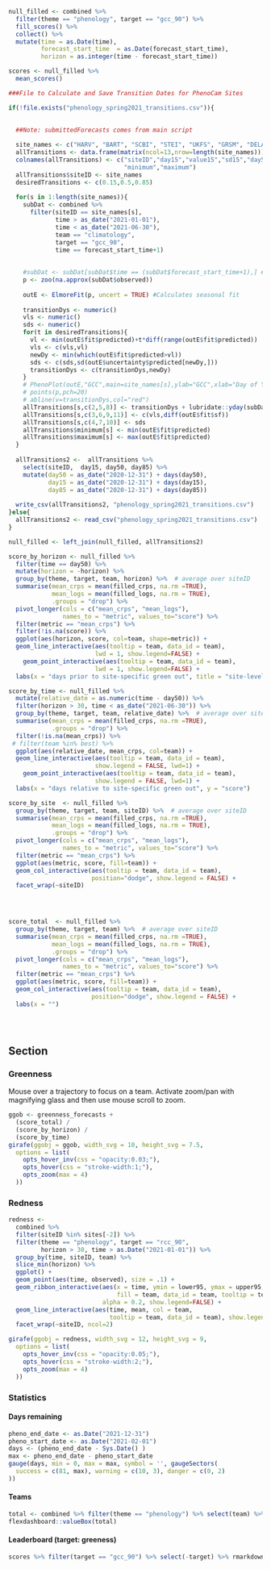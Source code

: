 

```r

null_filled <- combined %>% 
  filter(theme == "phenology", target == "gcc_90") %>% 
  fill_scores() %>% 
  collect() %>% 
  mutate(time = as.Date(time), 
         forecast_start_time  = as.Date(forecast_start_time),
         horizon = as.integer(time - forecast_start_time))

scores <- null_filled %>%
  mean_scores()

```



```r
###File to Calculate and Save Transition Dates for PhenoCam Sites

if(!file.exists("phenology_spring2021_transitions.csv")){

  
  ##Note: submittedForecasts comes from main script 
  
  site_names <- c("HARV", "BART", "SCBI", "STEI", "UKFS", "GRSM", "DELA", "CLBJ")
  allTransitions <- data.frame(matrix(ncol=13,nrow=length(site_names)))
  colnames(allTransitions) <- c("siteID","day15","value15","sd15","day50","value50","sd50","day85","value85","sd85","rangeLength",
                                "minimum","maximum")
  allTransitions$siteID <- site_names
  desiredTransitions <- c(0.15,0.5,0.85)
  
  for(s in 1:length(site_names)){
    subDat <- combined %>% 
      filter(siteID == site_names[s],
             time > as_date("2021-01-01"),
             time < as_date("2021-06-30"),
             team == "climatology",
             target == "gcc_90",
             time == forecast_start_time+1)
    
    
    #subDat <- subDat[subDat$time == (subDat$forecast_start_time+1),] ## only need each day once
    p <- zoo(na.approx(subDat$observed))
    
    outE <- ElmoreFit(p, uncert = TRUE) #Calculates seasonal fit
    
    transitionDys <- numeric()
    vls <- numeric()
    sds <- numeric()
    for(t in desiredTransitions){
      vl <- min(outE$fit$predicted)+t*diff(range(outE$fit$predicted))
      vls <- c(vls,vl)
      newDy <- min(which(outE$fit$predicted>vl))
      sds <- c(sds,sd(outE$uncertainty$predicted[newDy,]))
      transitionDys <- c(transitionDys,newDy)
    }
    # PhenoPlot(outE,"GCC",main=site_names[s],ylab="GCC",xlab="Day of Year")
    # points(p,pch=20)
    # abline(v=transitionDys,col="red")
    allTransitions[s,c(2,5,8)] <- transitionDys + lubridate::yday(subDat$time[1]) - 1
    allTransitions[s,c(3,6,9,11)] <- c(vls,diff(outE$fit$sf))
    allTransitions[s,c(4,7,10)] <- sds
    allTransitions$minimum[s] <- min(outE$fit$predicted)
    allTransitions$maximum[s] <- max(outE$fit$predicted)
  }
  
  allTransitions2 <-  allTransitions %>% 
    select(siteID,  day15, day50, day85) %>% 
    mutate(day50 = as_date("2020-12-31") + days(day50),
           day15 = as_date("2020-12-31") + days(day15),
           day85 = as_date("2020-12-31") + days(day85))
  
  write_csv(allTransitions2, "phenology_spring2021_transitions.csv")
}else{
  allTransitions2 <- read_csv("phenology_spring2021_transitions.csv")
}

null_filled <- left_join(null_filled, allTransitions2)

```




```r
score_by_horizon <- null_filled %>%
  filter(time == day50) %>% 
  mutate(horizon = -horizon) %>% 
  group_by(theme, target, team, horizon) %>%  # average over siteID
  summarise(mean_crps = mean(filled_crps, na.rm =TRUE),
            mean_logs = mean(filled_logs, na.rm = TRUE),
            .groups = "drop") %>%
  pivot_longer(cols = c("mean_crps", "mean_logs"), 
               names_to = "metric", values_to="score") %>%
  filter(metric == "mean_crps") %>%
  filter(!is.na(score)) %>% 
  ggplot(aes(horizon, score, col=team, shape=metric)) + 
  geom_line_interactive(aes(tooltip = team, data_id = team),
                        lwd = 1, show.legend=FALSE) + 
    geom_point_interactive(aes(tooltip = team, data_id = team),
                        lwd = 1, show.legend=FALSE) +
  labs(x = "days prior to site-specific green out", title = "site-level mean score")

```


```r
score_by_time <- null_filled %>%
  mutate(relative_date = as.numeric(time - day50)) %>% 
  filter(horizon > 30, time < as_date("2021-06-30")) %>% 
  group_by(theme, target, team, relative_date) %>%  # average over siteID
  summarise(mean_crps = mean(filled_crps, na.rm =TRUE),
            .groups = "drop") %>% 
  filter(!is.na(mean_crps)) %>% 
 # filter(team %in% best) %>%
  ggplot(aes(relative_date, mean_crps, col=team)) + 
  geom_line_interactive(aes(tooltip = team, data_id = team),
                        show.legend = FALSE, lwd=1) + 
    geom_point_interactive(aes(tooltip = team, data_id = team),
                        show.legend = FALSE, lwd=1) +
  labs(x = "days relative to site-specific green out", y = "score")
```

```r
score_by_site  <- null_filled %>%
  group_by(theme, target, team, siteID) %>%  # average over siteID
  summarise(mean_crps = mean(filled_crps, na.rm =TRUE),
            mean_logs = mean(filled_logs, na.rm = TRUE),
            .groups = "drop") %>% 
  pivot_longer(cols = c("mean_crps", "mean_logs"), 
               names_to = "metric", values_to="score") %>%
  filter(metric == "mean_crps") %>%
  ggplot(aes(metric, score, fill=team)) + 
  geom_col_interactive(aes(tooltip = team, data_id = team),
                       position="dodge", show.legend = FALSE) + 
  facet_wrap(~siteID)


  
```

```r
score_total  <- null_filled %>%
  group_by(theme, target, team) %>%  # average over siteID
  summarise(mean_crps = mean(filled_crps, na.rm =TRUE),
            mean_logs = mean(filled_logs, na.rm = TRUE),
            .groups = "drop") %>% 
  pivot_longer(cols = c("mean_crps", "mean_logs"), 
               names_to = "metric", values_to="score") %>%
  filter(metric == "mean_crps") %>%
  ggplot(aes(metric, score, fill=team)) + 
  geom_col_interactive(aes(tooltip = team, data_id = team),
                       position="dodge", show.legend = FALSE) +
  labs(x = "")


  
```

Section {.tabset}
-------------------------------------

### Greenness {data-height=2000 data.width=500}

Mouse over a trajectory to focus on a team. 
Activate zoom/pan with magnifying glass and then use mouse scroll to zoom.

```r
ggob <- greenness_forecasts +
  (score_total) / 
  (score_by_horizon) /
  (score_by_time)
girafe(ggobj = ggob, width_svg = 10, height_svg = 7.5,
  options = list(
    opts_hover_inv(css = "opacity:0.03;"),
    opts_hover(css = "stroke-width:1;"),
    opts_zoom(max = 4)
  ))
```





### Redness {data-height=1500 data.width=500}

```r
redness <-
  combined %>%
  filter(siteID %in% sites[-2]) %>%
  filter(theme == "phenology", target == "rcc_90",
         horizon > 30, time > as.Date("2021-01-01")) %>% 
  group_by(time, siteID, team) %>%
  slice_min(horizon) %>% 
  ggplot() +
  geom_point(aes(time, observed), size = .1) + 
  geom_ribbon_interactive(aes(x = time, ymin = lower95, ymax = upper95,
                              fill = team, data_id = team, tooltip = team),
                          alpha = 0.2, show.legend=FALSE) +
  geom_line_interactive(aes(time, mean, col = team, 
                            tooltip = team, data_id = team), show.legend=FALSE) +
  facet_wrap(~siteID, ncol=2)

girafe(ggobj = redness, width_svg = 12, height_svg = 9,
  options = list(
    opts_hover_inv(css = "opacity:0.05;"),
    opts_hover(css = "stroke-width:2;"),
    opts_zoom(max = 4)
  ))
```  

### Statistics

#### Days remaining

```r
pheno_end_date <- as.Date("2021-12-31")
pheno_start_date <- as.Date("2021-02-01")
days <- (pheno_end_date - Sys.Date() ) 
max <- pheno_end_date - pheno_start_date
gauge(days, min = 0, max = max, symbol = '', gaugeSectors(
  success = c(81, max), warning = c(10, 3), danger = c(0, 2)
))
```



#### Teams

```r
total <- combined %>% filter(theme == "phenology") %>% select(team) %>% distinct() %>% count()
flexdashboard::valueBox(total)
```

#### Leaderboard (target: greeness)

```r
scores %>% filter(target == "gcc_90") %>% select(-target) %>% rmarkdown::paged_table(scores)
```

